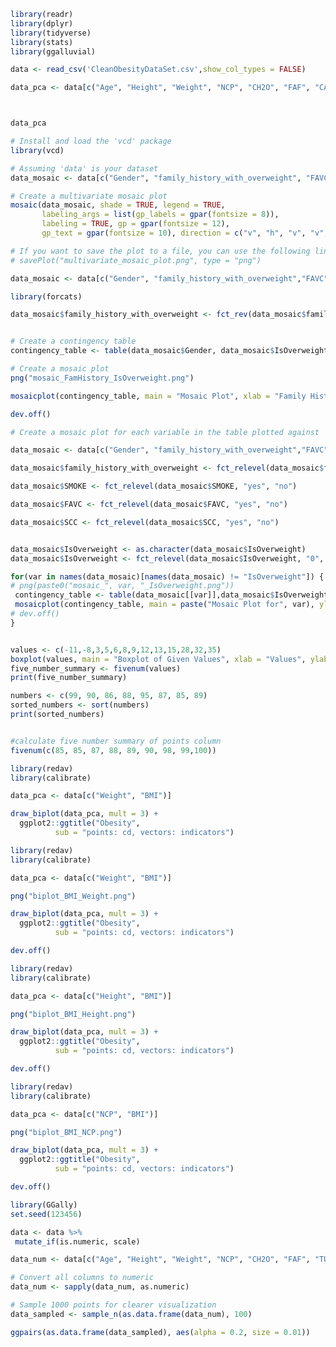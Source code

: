 ```r
library(readr)
library(dplyr)
library(tidyverse)
library(stats)
library(ggalluvial)

data <- read_csv('CleanObesityDataSet.csv',show_col_types = FALSE)

data_pca <- data[c("Age", "Height", "Weight", "NCP", "CH2O", "FAF", "CALC", "TUE")]



data_pca
```

```r
# Install and load the 'vcd' package
library(vcd)

# Assuming 'data' is your dataset
data_mosaic <- data[c("Gender", "family_history_with_overweight", "FAVC", "SCC", "IsOverweight")]

# Create a multivariate mosaic plot
mosaic(data_mosaic, shade = TRUE, legend = TRUE,
       labeling_args = list(gp_labels = gpar(fontsize = 8)),
       labeling = TRUE, gp = gpar(fontsize = 12),
       gp_text = gpar(fontsize = 10), direction = c("v", "h", "v", "v", "v"))

# If you want to save the plot to a file, you can use the following line
# savePlot("multivariate_mosaic_plot.png", type = "png")


```

```r
data_mosaic <- data[c("Gender", "family_history_with_overweight","FAVC","SMOKE","SCC","IsOverweight")]

library(forcats)

data_mosaic$family_history_with_overweight <- fct_rev(data_mosaic$family_history_with_overweight)


# Create a contingency table
contingency_table <- table(data_mosaic$Gender, data_mosaic$IsOverweight)

# Create a mosaic plot
png("mosaic_FamHistory_IsOverweight.png")

mosaicplot(contingency_table, main = "Mosaic Plot", xlab = "Family History with Overweight", ylab = "Is Overweight", col = c("pink", "brown"))

dev.off()

```

```r
# Create a mosaic plot for each variable in the table plotted against 'IsOverweight'

data_mosaic <- data[c("Gender", "family_history_with_overweight","FAVC","SMOKE","SCC","IsOverweight")]

data_mosaic$family_history_with_overweight <- fct_relevel(data_mosaic$family_history_with_overweight, "yes", "no")

data_mosaic$SMOKE <- fct_relevel(data_mosaic$SMOKE, "yes", "no")

data_mosaic$FAVC <- fct_relevel(data_mosaic$FAVC, "yes", "no")

data_mosaic$SCC <- fct_relevel(data_mosaic$SCC, "yes", "no")


data_mosaic$IsOverweight <- as.character(data_mosaic$IsOverweight)
data_mosaic$IsOverweight <- fct_relevel(data_mosaic$IsOverweight, "0", "1")

for(var in names(data_mosaic)[names(data_mosaic) != "IsOverweight"]) {
# png(paste0("mosaic_", var, "_IsOverweight.png"))
 contingency_table <- table(data_mosaic[[var]],data_mosaic$IsOverweight)
 mosaicplot(contingency_table, main = paste("Mosaic Plot for", var), ylab = "Is Overweight", xlab = var, col = c("pink", "brown"))
# dev.off()
}



```

```r
values <- c(-11,-8,3,5,6,8,9,12,13,15,28,32,35)
boxplot(values, main = "Boxplot of Given Values", xlab = "Values", ylab = "Frequency")
five_number_summary <- fivenum(values)
print(five_number_summary)

numbers <- c(99, 90, 86, 88, 95, 87, 85, 89)
sorted_numbers <- sort(numbers)
print(sorted_numbers)


#calculate five number summary of points column
fivenum(c(85, 85, 87, 88, 89, 90, 98, 99,100))
```

```r
library(redav)
library(calibrate)

data_pca <- data[c("Weight", "BMI")]

draw_biplot(data_pca, mult = 3) + 
  ggplot2::ggtitle("Obesity", 
          sub = "points: cd, vectors: indicators") 
```

```r
library(redav)
library(calibrate)

data_pca <- data[c("Weight", "BMI")]

png("biplot_BMI_Weight.png")

draw_biplot(data_pca, mult = 3) + 
  ggplot2::ggtitle("Obesity", 
          sub = "points: cd, vectors: indicators") 

dev.off()
```

```r
library(redav)
library(calibrate)

data_pca <- data[c("Height", "BMI")]

png("biplot_BMI_Height.png")

draw_biplot(data_pca, mult = 3) + 
  ggplot2::ggtitle("Obesity", 
          sub = "points: cd, vectors: indicators") 

dev.off()
```

```r
library(redav)
library(calibrate)

data_pca <- data[c("NCP", "BMI")]

png("biplot_BMI_NCP.png")

draw_biplot(data_pca, mult = 3) + 
  ggplot2::ggtitle("Obesity", 
          sub = "points: cd, vectors: indicators") 

dev.off()
```

```r
library(GGally)
set.seed(123456)

data <- data %>%
 mutate_if(is.numeric, scale)

data_num <- data[c("Age", "Height", "Weight", "NCP", "CH2O", "FAF", "TUE","BMI")]

# Convert all columns to numeric
data_num <- sapply(data_num, as.numeric)

# Sample 1000 points for clearer visualization
data_sampled <- sample_n(as.data.frame(data_num), 100)

ggpairs(as.data.frame(data_sampled), aes(alpha = 0.2, size = 0.01))

```

